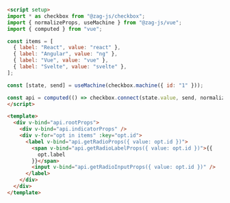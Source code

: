 ```md
<script setup>
import * as checkbox from "@zag-js/checkbox";
import { normalizeProps, useMachine } from "@zag-js/vue";
import { computed } from "vue";

const items = [
  { label: "React", value: "react" },
  { label: "Angular", value: "ng" },
  { label: "Vue", value: "vue" },
  { label: "Svelte", value: "svelte" },
];

const [state, send] = useMachine(checkbox.machine({ id: "1" }));

const api = computed(() => checkbox.connect(state.value, send, normalizeProps));
</script>

<template>
  <div v-bind="api.rootProps">
    <div v-bind="api.indicatorProps" />
    <div v-for="opt in items" :key="opt.id">
      <label v-bind="api.getRadioProps({ value: opt.id })">
        <span v-bind="api.getRadioLabelProps({ value: opt.id })">{{
          opt.label
        }}</span>
        <input v-bind="api.getRadioInputProps({ value: opt.id })" />
      </label>
    </div>
  </div>
</template>
```
